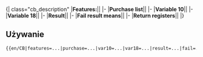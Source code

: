 <noinclude>{{pl/extraZi/inne strony|en= <!--:Template:CB-->newgrf-specs.tt-wiki.net/wiki/Template:CB
|pl=:Template:ExtraZi/CB
|language_page=
}} {{en/-}}</noinclude><!--
 ^ całość dodana ^
-->{| class="cb_description"
|'''Features:'''||{{{features}}}
|-
|'''Purchase list'''||{{{purchase|no}}}
|-
|'''Variable 10'''||{{{var10|n/a}}}
|-
|'''Variable 18'''||{{{var18|n/a}}}
|-
|'''Result'''||{{{result}}}
|-
|'''Fail result means'''||{{{fail}}}
|-
|'''Return registers'''||{{{registers|n/a}}}
|}

<noinclude>
== Używanie ==
<pre>
{{en/CB|features=...|purchase=...|var10=...|var18=...|result=...|fail=...|registers=...}}
</pre>
</noinclude><noinclude>[[Category:pl/user/Extrazi/szablony|{{PAGENAME}}]]</noinclude>